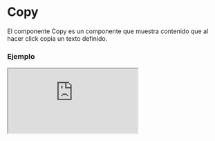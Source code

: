 
# Copy

El componente Copy es un componente que muestra contenido que al hacer click copia un texto definido.

### Ejemplo

<Iframe src="https://fenextjs-component-storybook.vercel.app/iframe.html?args=&id=copy-copy--index&viewMode=story" />

### Importacion

Para importar el componente Copy, se puede hacer desde fenextjs o fenextjs-component

```tsx copy
import { Copy, CopyProps } from "fenextjs/cjs/component/Copy";
```

o

```tsx copy
import { Copy, CopyProps } from "fenextjs-component/cjs/Copy";
```

### Parametros

| Propiedad      |          Tipo          | Requerido | Default | Descripción                                        |
| -------------- | :--------------------: | :-------: | :-----: | :------------------------------------------------- |
| text           |         string         |    no     |         | El texto para copiar.                              |
| children       |       ReactNode        |    no     |         | Contenido del componente.                          |
| onClickForCopy | (text: string) => void |    no     |         | Función a ejecutar al hacer clic para copiar.      |
| notification   | NotificationDataProps  |    no     |         | Datos para la notificación asociada al componente. |

### Storybook

Para ver el storybook del componente lo puede hacer con este [link](https://fenextjs-component-storybook.vercel.app/?path=/story/copy-copy--index)

### Usos

- Uso básico del componente Copy

```tsx copy
<Copy
  text="Texto a copiar"
  onClickForCopy={(text) => console.log(`Texto copiado: ${text}`)}
  notification={{ type: "info", message: "Texto copiado exitosamente" }}
>
  {/* Contenido del componente */}
</Copy>
```
